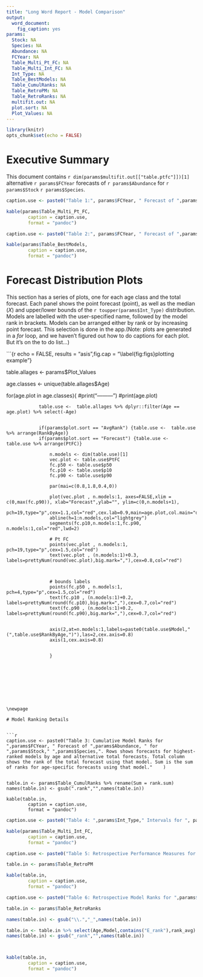 ```yaml
---
title: "Long Word Report - Model Comparison"
output: 
  word_document: 
    fig_caption: yes
params:
  Stock: NA
  Species: NA
  Abundance: NA
  FCYear: NA  
  Table_Multi_Pt_FC: NA
  Table_Multi_Int_FC: NA
  Int_Type: NA
  Table_BestModels: NA
  Table_CumulRanks: NA
  Table_RetroPM: NA
  Table_RetroRanks: NA
  multifit.out: NA
  plot.sort: NA
  Plot_Values: NA
---
```


```r
library(knitr)
opts_chunk$set(echo = FALSE)
```


# Executive Summary


This document contains `r dim(params$multifit.out[["table.ptfc"]])[1]` alternative `r params$FCYear` forecasts of `r params$Abundance` for `r params$Stock` `r params$Species`.





```r


caption.use <- paste0("Table 1:", params$FCYear, " Forecast of ",params$Abundance, " for ",params$Stock," ",params$Species,". Each row shows age-specific estimates for one of the alternative models. SumRank is the sum of ranks for that model across age classes, where each age-specific rank is the average across selected performance measures (e.g., MAE, MRE, etc.; see Ranking Details section)"    )

kable(params$Table_Multi_Pt_FC, 
		caption = caption.use,
		format = "pandoc")
```





```r


caption.use <- paste0("Table 2:", params$FCYear, " Forecast of ",params$Abundance, " for ",params$Stock," ",params$Species,". Rows shows forecasts for highest-ranked models by age and alternative total forecasts."    )

kable(params$Table_BestModels, 
		caption = caption.use,
		format = "pandoc")
```



\newpage

# Forecast Distribution Plots

This section has a series of plots, one for each age class and the total forecast. Each panel shows the point forecast (point),  as well as the median (*X*) and upper/lower bounds of the `r toupper(params$Int_Type)` distribution. Models are labelled with the user-specified name, followed by the model rank in brackets. Models can be arranged either by rank or by increasing point forecast. This selection is done in the app.(Note: plots are generated in a *for* loop, and we haven't figured out how to do captions for each plot. But it's on the to do list...)



```{r echo = FALSE, results = "asis",fig.cap = "\\label{fig:figs}plotting example"}


table.allages <-	params$Plot_Values
		
age.classes <- unique(table.allages$Age)
	

	
for(age.plot in age.classes){
#print("---------")
#print(age.plot)
	
				table.use <-  table.allages %>% dplyr::filter(Age == age.plot) %>% select(-Age)


     			if(params$plot.sort == "AvgRank") {table.use <-  table.use %>% arrange(RankByAge)}
     			if(params$plot.sort == "Forecast") {table.use <-  table.use %>% arrange(PtFC)}

         			n.models <- dim(table.use)[1]
					vec.plot <- table.use$PtFC
					fc.p50 <- table.use$p50
					fc.p10 <- table.use$p10
					fc.p90 <- table.use$p90

					par(mai=c(0.8,1.8,0.4,0))

					plot(vec.plot , n.models:1, axes=FALSE,xlim = c(0,max(fc.p90)), xlab="Forecast",ylab="", ylim=c(0,n.models+1),
							pch=19,type="p",cex=1.1,col="red",cex.lab=0.9,main=age.plot,col.main="darkblue")
					abline(h=1:n.models,col="lightgrey")
					segments(fc.p10,n.models:1,fc.p90, n.models:1,col="red",lwd=2)

					# Pt FC
					points(vec.plot , n.models:1, pch=19,type="p",cex=1.5,col="red")
					text(vec.plot , (n.models:1)+0.3, labels=prettyNum(round(vec.plot),big.mark=","),cex=0.8,col="red")



					# bounds labels
					points(fc.p50 , n.models:1, pch=4,type="p",cex=1.5,col="red")
					text(fc.p10 , (n.models:1)+0.2, labels=prettyNum(round(fc.p10),big.mark=","),cex=0.7,col="red")
					text(fc.p90 , (n.models:1)+0.2, labels=prettyNum(round(fc.p90),big.mark=","),cex=0.7,col="red")


					axis(2,at=n.models:1,labels=paste0(table.use$Model," (",table.use$RankByAge,")"),las=2,cex.axis=0.8)
					axis(1,cex.axis=0.8)
					
					
					}
					
					
	
					

```




\newpage

# Model Ranking Details


```r




caption.use <- paste0("Table 3: Cumulative Model Ranks for ",params$FCYear, " Forecast of ",params$Abundance, " for ",params$Stock," ",params$Species,". Rows shows forecasts for highest-ranked models by age and alternative total forecasts. Total column shows the rank of the total forecast using that model. Sum is the sum of ranks for age-specific forecasts using that model."    )


table.in <- params$Table_CumulRanks %>% rename(Sum = rank.sum)
names(table.in) <- gsub(".rank","",names(table.in))

kable(table.in, 
		caption = caption.use,
		format = "pandoc")
```


\newpage

```r


caption.use <- paste0("Table 4: ",params$Int_Type," Intervals for ", params$FCYear, " Forecast of ",params$Abundance, " for ",params$Stock," ",params$Species,". Each row shows age-specific estimates for one of the alternative models."    )

kable(params$Table_Multi_Int_FC, 
		caption = caption.use,
		format = "pandoc")
```




\newpage

```r


caption.use <- paste0("Table 5: Retrospective Performance Measures for ",params$FCYear, " Forecast of ",params$Abundance, " for ",params$Stock," ",params$Species,". TEXT."    )

table.in <- params$Table_RetroPM

kable(table.in, 
		caption = caption.use,
		format = "pandoc")
```


\newpage

```r


caption.use <- paste0("Table 6: Retrospective Model Ranks for ",params$FCYear, " Forecast of ",params$Abundance, " for ",params$Stock," ",params$Species,". TEXT."    )

table.in <- params$Table_RetroRanks 

names(table.in) <- gsub("\\.","_",names(table.in))

table.in <- table.in %>% select(Age,Model,contains("E_rank"),rank_avg)  %>% dplyr::rename(Avg = rank_avg)
names(table.in) <- gsub("_rank","",names(table.in))



kable(table.in, 
		caption = caption.use,
		format = "pandoc")
```




